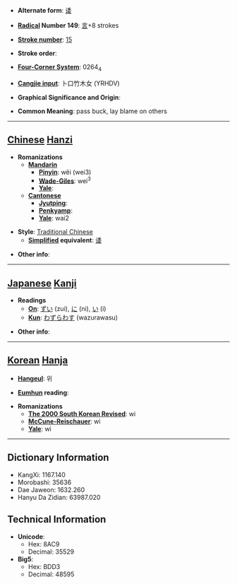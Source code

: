 * '''Alternate form''': [[诿]]

* '''[[Wiktionary:Chinese radical index| Radical]] Number 149''': [[Wiktionary:Chinese radical index 言|言]]+8 strokes

* '''[[Wiktionary:Chinese total strokes index|Stroke number]]''': [[Wiktionary:Chinese total strokes index 15|15]]

* '''Stroke order''': 

* '''[[Wiktionary:Chinese four corner index|Four-Corner System]]''': 0264<sub>4</sub>

* '''[[Wiktionary:Chinese Cangjie index|Cangjie input]]''': 卜口竹木女 (YRHDV)

* '''Graphical Significance and Origin''': 

* '''Common Meaning''': pass buck, lay blame on others

----

== [[Chinese]] [[Hanzi]] ==

* '''Romanizations'''
** '''[[Mandarin]]'''
*** '''[[Pinyin]]''': wěi (wei3)
*** '''[[Wade-Giles]]''': wei<sup>3</sup>
*** '''[[Yale]]''': 
** '''[[Cantonese]]'''
*** '''[[Jyutping]]''':
*** '''[[Penkyamp]]''': 
*** '''[[Yale]]''': wai2

* '''Style''': [[Traditional Chinese]] 
** '''[[Simplified Chinese|Simplified]] equivalent''': [[诿]]

* '''Other info''': 

----

== [[Japanese]] [[Kanji]] ==

* '''Readings'''
** '''[[On]]''': [[ずい]] (zui), [[に]] (ni), [[い]] (i)
** '''[[Kun]]''': [[わずらわす]] (wazurawasu)

* '''Other info''':  

----

== [[Korean]] [[Hanja]] ==

* '''[[Hangeul]]''': 위

* '''[[Eumhun]] reading''': 

* '''Romanizations'''
** '''[[The 2000 South Korean Revised Romanization|The 2000 South Korean Revised]]''': wi
** '''[[McCune-Reischauer]]''': wi
** '''[[Yale]]''': wi

----

== Dictionary Information ==

* KangXi: 1167.140
* Morobashi: 35636
* Dae Jaweon: 1632.260
* Hanyu Da Zidian: 63987.020

== Technical Information ==

* '''Unicode''':
** Hex: 8AC9
** Decimal: 35529
* '''Big5''':
** Hex: BDD3
** Decimal: 48595